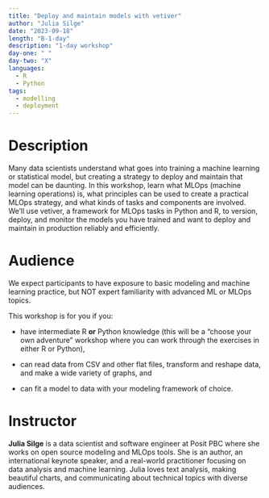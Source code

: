 ```yaml
---
title: "Deploy and maintain models with vetiver"
author: "Julia Silge"
date: "2023-09-18"
length: "B-1-day"
description: "1-day workshop"
day-one: " "
day-two: "X"
languages:
  - R
  - Python
tags:
  - modelling
  - deployment
---
```


# Description

Many data scientists understand what goes into training a machine learning or statistical model, but creating a strategy to deploy and maintain that model can be daunting.
In this workshop, learn what MLOps (machine learning operations) is, what principles can be used to create a practical MLOps strategy, and what kinds of tasks and components are involved.
We'll use vetiver, a framework for MLOps tasks in Python and R, to version, deploy, and monitor the models you have trained and want to deploy and maintain in production reliably and efficiently.

# Audience

We expect participants to have exposure to basic modeling and machine learning practice, but NOT expert familiarity with advanced ML or MLOps topics.

This workshop is for you if you:

-   have intermediate R **or** Python knowledge (this will be a "choose your own adventure" workshop where you can work through the exercises in either R or Python),

-   can read data from CSV and other flat files, transform and reshape data, and make a wide variety of graphs, and

-   can fit a model to data with your modeling framework of choice.

# Instructor

**Julia Silge** is a data scientist and software engineer at Posit PBC where she works on open source modeling and MLOps tools.
She is an author, an international keynote speaker, and a real-world practitioner focusing on data analysis and machine learning.
Julia loves text analysis, making beautiful charts, and communicating about technical topics with diverse audiences.
